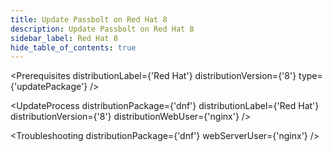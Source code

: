 ```yaml
---
title: Update Passbolt on Red Hat 8
description: Update Passbolt on Red Hat 8
sidebar_label: Red Hat 8
hide_table_of_contents: true
---
```



<Prerequisites
  distributionLabel={'Red Hat'}
  distributionVersion={'8'}
  type={'updatePackage'}
/>

<UpdateProcess 
  distributionPackage={'dnf'}
  distributionLabel={'Red Hat'}
  distributionVersion={'8'} 
  distributionWebUser={'nginx'}
/>

<Troubleshooting distributionPackage={'dnf'} webServerUser={'nginx'} />

<InCaseOfIssues />